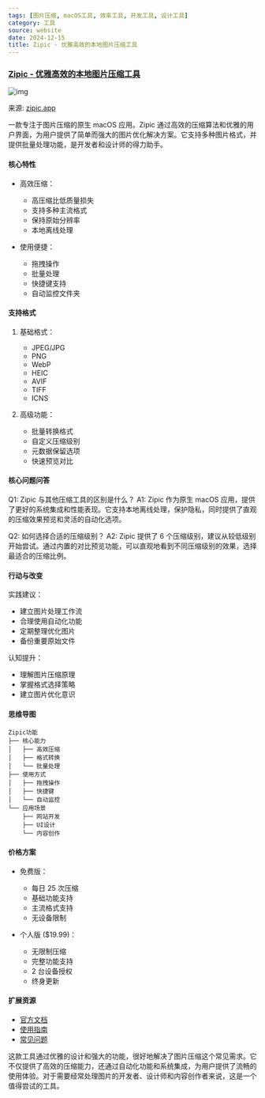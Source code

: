 ```yaml
---
tags: [图片压缩, macOS工具, 效率工具, 开发工具, 设计工具]
category: 工具
source: website
date: 2024-12-15
title: Zipic - 优雅高效的本地图片压缩工具
---
```


### [Zipic - 优雅高效的本地图片压缩工具](https://zipic.app/)

![img](https://img.mengpeng.tech/i/2024/12/15/675e490286e3b.webp)

来源: [zipic.app](https://zipic.app/)

一款专注于图片压缩的原生 macOS 应用。Zipic 通过高效的压缩算法和优雅的用户界面，为用户提供了简单而强大的图片优化解决方案。它支持多种图片格式，并提供批量处理功能，是开发者和设计师的得力助手。

#### 核心特性
- 高效压缩：
  - 高压缩比低质量损失
  - 支持多种主流格式
  - 保持原始分辨率
  - 本地离线处理

- 使用便捷：
  - 拖拽操作
  - 批量处理
  - 快捷键支持
  - 自动监控文件夹

#### 支持格式
1. 基础格式：
   - JPEG/JPG
   - PNG
   - WebP
   - HEIC
   - AVIF
   - TIFF
   - ICNS

2. 高级功能：
   - 批量转换格式
   - 自定义压缩级别
   - 元数据保留选项
   - 快速预览对比

#### 核心问题问答
Q1: Zipic 与其他压缩工具的区别是什么？
A1: Zipic 作为原生 macOS 应用，提供了更好的系统集成和性能表现。它支持本地离线处理，保护隐私，同时提供了直观的压缩效果预览和灵活的自动化选项。

Q2: 如何选择合适的压缩级别？
A2: Zipic 提供了 6 个压缩级别，建议从较低级别开始尝试。通过内置的对比预览功能，可以直观地看到不同压缩级别的效果，选择最适合的压缩比例。

#### 行动与改变
实践建议：
- 建立图片处理工作流
- 合理使用自动化功能
- 定期整理优化图片
- 备份重要原始文件

认知提升：
- 理解图片压缩原理
- 掌握格式选择策略
- 建立图片优化意识

#### 思维导图
```
Zipic功能
├── 核心能力
│   ├── 高效压缩
│   ├── 格式转换
│   └── 批量处理
├── 使用方式
│   ├── 拖拽操作
│   ├── 快捷键
│   └── 自动监控
└── 应用场景
    ├── 网站开发
    ├── UI设计
    └── 内容创作
```

#### 价格方案
- 免费版：
  - 每日 25 次压缩
  - 基础功能支持
  - 主流格式支持
  - 无设备限制

- 个人版 ($19.99)：
  - 无限制压缩
  - 完整功能支持
  - 2 台设备授权
  - 终身更新

#### 扩展资源
- [官方文档](https://docs.zipic.app)
- [使用指南](https://docs.zipic.app/guides/image-compression-basic)
- [常见问题](https://docs.zipic.app/faq)

这款工具通过优雅的设计和强大的功能，很好地解决了图片压缩这个常见需求。它不仅提供了高效的压缩能力，还通过自动化功能和系统集成，为用户提供了流畅的使用体验。对于需要经常处理图片的开发者、设计师和内容创作者来说，这是一个值得尝试的工具。 